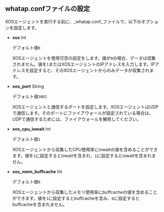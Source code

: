 ## whatap.confファイルの設定

XOSエージェントを実行する前に、_whatap.conf_ファイルで、以下のオプションを設定します。

- **xos** <span class='type'>Int</span>

  デフォルト値`0`

  XOSエージェントを使用可否の設定をします。値が`0`の場合、データは収集されません。値を`1`またはXOSエージェントのIPアドレスを入力します。IPアドレスを設定すると、そのXOSエージェントからのみデータが収集されます。

- **xos_port** <span class='type'>String</span>

  デフォルト値`3002`

  XOSエージェントと通信するポートを設定します。XOSエージェントはUDPで通信します。そのポートにファイアウォールが設定されている場合は、UDPで通信するためには、ファイアウォールを解除してください。

- **xos_cpu_iowait** <span class='type'>Int</span>

  デフォルト値`1`

  XOSエージェントから収集したCPU使用率にiowaitの値を含めることができます。値を`1`に設定するとiowaitを含まれ、`1`に設定するとiowaitを含まれません。

- **xos_mem_buffcache** <span class='type'>Int</span>

  デフォルト値`0`

  XOSエージェントから収集したメモリ使用率にbuffcacheの値を含めることができます。値を`1`に設定するとbuffcacheを含み、`0`に設定するとbuffcacheを含まれません。
